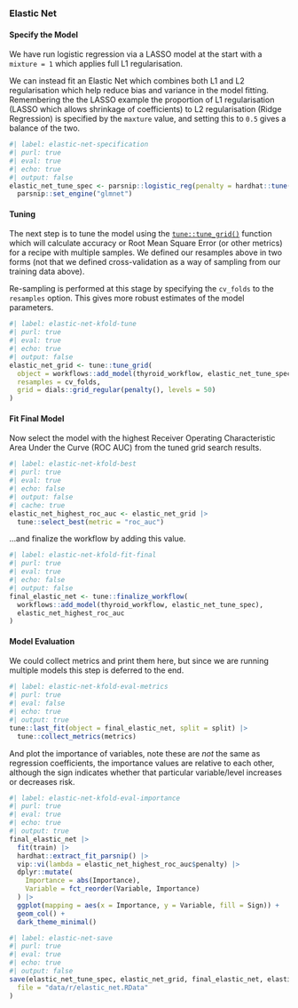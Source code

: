 ### Elastic Net


#### Specify the Model

We have run logistic regression via a LASSO model at the start with a `mixture = 1` which applies full L1
regularisation.

We can instead fit an Elastic Net which combines both L1 and L2 regularisation which help reduce bias and variance in
the model fitting. Remembering the the LASSO example the proportion of L1 regularisation (LASSO which allows shrinkage
of coefficients) to L2 regularisation (Ridge Regression) is specified by the `maxture` value, and setting this to `0.5`
gives a balance of the two.

```r
#| label: elastic-net-specification
#| purl: true
#| eval: true
#| echo: true
#| output: false
elastic_net_tune_spec <- parsnip::logistic_reg(penalty = hardhat::tune(), mixture = 0.5) |>
  parsnip::set_engine("glmnet")
```

#### Tuning

The next step is to tune the model using the [`tune::tune_grid()`](https://tune.tidymodels.org/reference/tune_grid.html)
function which will calculate accuracy or Root Mean Square Error (or other metrics) for a recipe with multiple
samples. We defined our resamples above in two forms (not that we defined cross-validation as a way of sampling from our
training data above).

Re-sampling is performed at this stage by specifying the `cv_folds` to the `resamples` option. This gives more robust
estimates of the model parameters.

```r
#| label: elastic-net-kfold-tune
#| purl: true
#| eval: true
#| echo: true
#| output: false
elastic_net_grid <- tune::tune_grid(
  object = workflows::add_model(thyroid_workflow, elastic_net_tune_spec),
  resamples = cv_folds,
  grid = dials::grid_regular(penalty(), levels = 50)
)
```

#### Fit Final Model

Now select the model with the highest Receiver Operating Characteristic Area Under the Curve (ROC AUC) from the tuned
grid search results.

```r
#| label: elastic-net-kfold-best
#| purl: true
#| eval: true
#| echo: false
#| output: false
#| cache: true
elastic_net_highest_roc_auc <- elastic_net_grid |>
  tune::select_best(metric = "roc_auc")
```

...and finalize the workflow by adding this value.

```r
#| label: elastic-net-kfold-fit-final
#| purl: true
#| eval: true
#| echo: false
#| output: false
final_elastic_net <- tune::finalize_workflow(
  workflows::add_model(thyroid_workflow, elastic_net_tune_spec),
  elastic_net_highest_roc_auc
)
```

#### Model Evaluation

We could collect metrics and print them here, but since we are running multiple models this step is deferred to the end.

```r
#| label: elastic-net-kfold-eval-metrics
#| purl: true
#| eval: false
#| echo: true
#| output: true
tune::last_fit(object = final_elastic_net, split = split) |>
  tune::collect_metrics(metrics)
```

And plot the importance of variables, note these are _not_ the same as regression coefficients, the importance values
are relative to each other, although the sign indicates whether that particular variable/level increases or decreases
risk.

```r
#| label: elastic-net-kfold-eval-importance
#| purl: true
#| eval: true
#| echo: true
#| output: true
final_elastic_net |>
  fit(train) |>
  hardhat::extract_fit_parsnip() |>
  vip::vi(lambda = elastic_net_highest_roc_auc$penalty) |>
  dplyr::mutate(
    Importance = abs(Importance),
    Variable = fct_reorder(Variable, Importance)
  ) |>
  ggplot(mapping = aes(x = Importance, y = Variable, fill = Sign)) +
  geom_col() +
  dark_theme_minimal()
```

``` r
#| label: elastic-net-save
#| purl: true
#| eval: true
#| echo: true
#| output: false
save(elastic_net_tune_spec, elastic_net_grid, final_elastic_net, elastic_net_highest_roc_auc,
  file = "data/r/elastic_net.RData"
)
```
